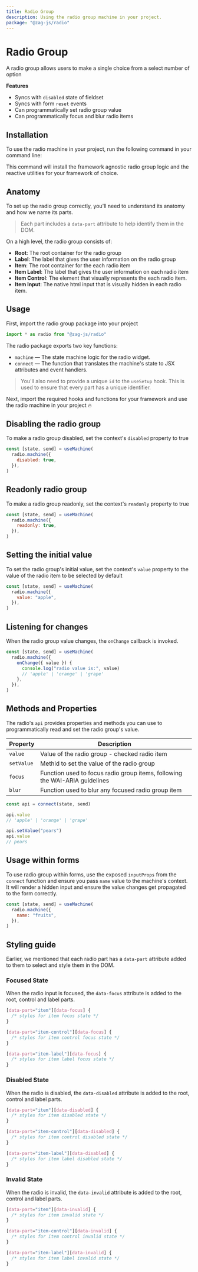 ```yaml
---
title: Radio Group
description: Using the radio group machine in your project.
package: "@zag-js/radio"
---
```


# Radio Group

A radio group allows users to make a single choice from a select number of
option

<Resources pkg="@zag-js/radio" />

<Showcase id="Radio" />

**Features**

- Syncs with `disabled` state of fieldset
- Syncs with form `reset` events
- Can programmatically set radio group value
- Can programmatically focus and blur radio items

## Installation

To use the radio machine in your project, run the following command in your
command line:

<CodeSnippet id="radio-group/installation.mdx" />

This command will install the framework agnostic radio group logic and the
reactive utilities for your framework of choice.

## Anatomy

To set up the radio group correctly, you'll need to understand its anatomy and
how we name its parts.

> Each part includes a `data-part` attribute to help identify them in the DOM.

On a high level, the radio group consists of:

- **Root**: The root container for the radio group
- **Label**: The label that gives the user information on the radio group
- **Item**: The root container for the each radio item
- **Item Label**: The label that gives the user information on each radio item
- **Item Control**: The element that visually represents the each radio item.
- **Item Input**: The native html input that is visually hidden in each radio
  item.

## Usage

First, import the radio group package into your project

```jsx
import * as radio from "@zag-js/radio"
```

The radio package exports two key functions:

- `machine` — The state machine logic for the radio widget.
- `connect` — The function that translates the machine's state to JSX attributes
  and event handlers.

> You'll also need to provide a unique `id` to the `useSetup` hook. This is used
> to ensure that every part has a unique identifier.

Next, import the required hooks and functions for your framework and use the
radio machine in your project 🔥

<CodeSnippet id="radio-group/usage.mdx" />

## Disabling the radio group

To make a radio group disabled, set the context's `disabled` property to true

```jsx {3}
const [state, send] = useMachine(
  radio.machine({
    disabled: true,
  }),
)
```

## Readonly radio group

To make a radio group readonly, set the context's `readonly` property to true

```jsx {3}
const [state, send] = useMachine(
  radio.machine({
    readonly: true,
  }),
)
```

## Setting the initial value

To set the radio group's initial value, set the context's `value` property to
the value of the radio item to be selected by default

```jsx {3}
const [state, send] = useMachine(
  radio.machine({
    value: "apple",
  }),
)
```

## Listening for changes

When the radio group value changes, the `onChange` callback is invoked.

```jsx {3-8}
const [state, send] = useMachine(
  radio.machine({
    onChange({ value }) {
      console.log("radio value is:", value)
      // 'apple' | 'orange' | 'grape'
    },
  }),
)
```

## Methods and Properties

The radio's `api` provides properties and methods you can use to
programmatically read and set the radio group's value.

| Property   | Description                                                                 |
| ---------- | --------------------------------------------------------------------------- |
| `value`    | Value of the radio group - checked radio item                               |
| `setValue` | Methid to set the value of the radio group                                  |
| `focus`    | Function used to focus radio group items, following the WAI-ARIA guidelines |
| `blur`     | Function used to blur any focused radio group item                          |

```js
const api = connect(state, send)

api.value
// 'apple' | 'orange' | 'grape'

api.setValue("pears")
api.value
// pears
```

## Usage within forms

To use radio group within forms, use the exposed `inputProps` from the `connect`
function and ensure you pass `name` value to the machine's context. It will
render a hidden input and ensure the value changes get propagated to the form
correctly.

```jsx {3}
const [state, send] = useMachine(
  radio.machine({
    name: "fruits",
  }),
)
```

## Styling guide

Earlier, we mentioned that each radio part has a `data-part` attribute added to
them to select and style them in the DOM.

### Focused State

When the radio input is focused, the `data-focus` attribute is added to the
root, control and label parts.

```css
[data-part="item"][data-focus] {
  /* styles for item focus state */
}

[data-part="item-control"][data-focus] {
  /* styles for item control focus state */
}

[data-part="item-label"][data-focus] {
  /* styles for item label focus state */
}
```

### Disabled State

When the radio is disabled, the `data-disabled` attribute is added to the root,
control and label parts.

```css
[data-part="item"][data-disabled] {
  /* styles for item disabled state */
}

[data-part="item-control"][data-disabled] {
  /* styles for item control disabled state */
}

[data-part="item-label"][data-disabled] {
  /* styles for item label disabled state */
}
```

### Invalid State

When the radio is invalid, the `data-invalid` attribute is added to the root,
control and label parts.

```css
[data-part="item"][data-invalid] {
  /* styles for item invalid state */
}

[data-part="item-control"][data-invalid] {
  /* styles for item control invalid state */
}

[data-part="item-label"][data-invalid] {
  /* styles for item label invalid state */
}
```
